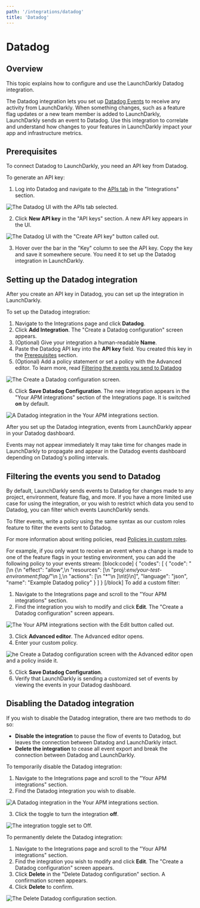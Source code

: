 ```yaml
---
path: '/integrations/datadog'
title: 'Datadog'
---
```


# Datadog

<Metadata timeToRead={props.timeToRead} lastModifiedDateFormatted={props.lastModifiedDateFormatted} />

## Overview

This topic explains how to configure and use the LaunchDarkly Datadog integration.

The Datadog integration lets you set up [Datadog Events](https://docs.datadoghq.com/api/?lang=bash#events) to receive any activity from LaunchDarkly. When something changes, such as a feature flag updates or a new team member is added to LaunchDarkly, LaunchDarkly sends an event to Datadog. Use this integration to correlate and understand how changes to your features in LaunchDarkly impact your app and infrastructure metrics.

## <a name="prerequisites"></a>Prerequisites

To connect Datadog to LaunchDarkly, you need an API key from Datadog.

To generate an API key:

1. Log into Datadog and navigate to the [APIs tab](https://app.datadoghq.com/account/settings#api) in the "Integrations" section.

![The Datadog UI with the APIs tab selected.](../images/datadog-api-tab.png)

2. Click **New API key** in the "API keys" section. A new API key appears in the UI.

![The Datadog UI with the "Create API key" button called out.](../images/datadog-create-api-key-callout.png)

3. Hover over the bar in the "Key" column to see the API key. Copy the key and save it somewhere secure. You need it to set up the Datadog integration in LaunchDarkly.

## Setting up the Datadog integration

After you create an API key in Datadog, you can set up the integration in LaunchDarkly.

To set up the Datadog integration:

1. Navigate to the Integrations page and click **Datadog**.
2. Click **Add Integration**. The "Create a Datadog configuration" screen appears.
3. (Optional) Give your integration a human-readable **Name**.
4. Paste the Datadog API key into the **API key** field. You created this key in the [Prerequisites](#prerequisites) section.
5. (Optional) Add a policy statement or set a policy with the Advanced editor. To learn more, read [Filtering the events you send to Datadog](#filtering-the-events-you-send-to-datadog)

![The Create a Datadog configuration screen.](../images/datadog-config.png)

6. Click **Save Datadog Configuration**. The new integration appears in the "Your APM integrations" section of the Integrations page. It is switched **on** by default.

![A Datadog integration in the Your APM integrations section.](../images/datadog-integration.png)

After you set up the Datadog integration, events from LaunchDarkly appear in your Datadog dashboard.

<Callout intent="info">
  <CalloutTitle>Events may not appear immediately</CalloutTitle>
  <CalloutDescription>
    It may take time for changes made in LaunchDarkly to propagate and appear in the Datadog events dashboard depending
    on Datadog's polling intervals.
  </CalloutDescription>
</Callout>

## Filtering the events you send to Datadog

By default, LaunchDarkly sends events to Datadog for changes made to any project, environment, feature flag, and more. If you have a more limited use case for using the integration, or you wish to restrict which data you send to Datadog, you can filter which events LaunchDarkly sends.

To filter events, write a policy using the same syntax as our custom roles feature to filter the events sent to Datadog.

For more information about writing policies, read [Policies in custom roles](./policies-in-custom-roles).

For example, if you only want to receive an event when a change is made to one of the feature flags in your testing environment, you can add the following policy to your events stream:
[block:code]
{
"codes": [
{
"code": "[\n {\n \"effect\": \"allow\",\n \"resources\": [\n \"proj/*:env/your-test-environment:flag/*\"\n ],\n \"actions\": [\n \"*\"\n ]\n\t}\n]",
"language": "json",
"name": "Example Datadog policy"
}
]
}
[/block]
To add a custom filter:

1. Navigate to the Integrations page and scroll to the "Your APM integrations" section.
2. Find the integration you wish to modify and click **Edit**. The "Create a Datadog configuration" screen appears.

![The Your APM integrations section with the **Edit** button called out.](../images/datadog-integration-edit-callout.png)

3. Click **Advanced editor**. The Advanced editor opens.
4. Enter your custom policy.

![he Create a Datadog configuration screen with the Advanced editor open and a policy inside it.](../images/datadog-custom-policy.png)

5. Click **Save Datadog Configuration**.
6. Verify that LaunchDarkly is sending a customized set of events by viewing the events in your Datadog dashboard.

## Disabling the Datadog integration

If you wish to disable the Datadog integration, there are two methods to do so:

- **Disable the integration** to pause the flow of events to Datadog, but leaves the connection between Datadog and LaunchDarkly intact.
- **Delete the integration** to cease all event export and break the connection between Datadog and LaunchDarkly.

To temporarily disable the Datadog integration:

1. Navigate to the Integrations page and scroll to the "Your APM integrations" section.
2. Find the Datadog integration you wish to disable.

![A Datadog integration in the Your APM integrations section.](../images/datadog-integration.png)

3. Click the toggle to turn the integration **off**.

![The integration toggle set to **Off**.](../images/datadog-integration-toggle-off.png)

To permanently delete the Datadog integration:

1. Navigate to the Integrations page and scroll to the "Your APM integrations" section.
2. Find the integration you wish to modify and click **Edit**. The "Create a Datadog configuration" screen appears.
3. Click **Delete** in the "Delete Datadog configuration" section. A confirmation screen appears.
4. Click **Delete** to confirm.

![The Delete Datadog configuration section.](../images/datadog-delete.png)
